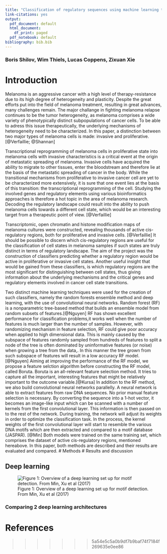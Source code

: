 ---
title: "Classification of regulatory sequences using machine learning techniques"
link-citations: yes
output:
  pdf_document: default
  html_document:
    df_print: paged
  pdf_notebook: default
bibliography: bib.bib
---
### Boris Shilov, Wim Thiels, Lucas Coppens, Zixuan Xie

\fontsize{12}{20}
# Introduction

\fontsize{12}{15}
\selectfont
Melanoma is an aggressive cancer with a high level of therapy-resistance due to its high degree of heterogeneity and plasticity. Despite the great efforts put into the field of melanoma treatment, resulting in great advances, many challenges remain. The major challange in fighting melanoma relapse continues to be the tumor heterogeneity, as melanoma comprises a wide variety of phenotypically distinct subpopulations of cancer cells. To be able to adress this issue therapeutically, the underlying mechanisms of heterogeneity need to be characterized. In this paper, a distinction between two major types of melanoma cells is made: invasive and proliferative. [@Verfaillie; @Shannan]


Transcriptional reprogramming of melanoma cells in proliferative state into melanoma cells with invasive characteristics is a critical event at the origin of metastatic spreading of melanoma. Invasive cells have acquired the ability to migrate to other tissues, enter the bloodstream and therefore lie at the basis of the metastatic spreading of cancer in the body. While the transitional mechanisms from proliferative to invasive cancer cell are yet to be characterized more extensively, it is sure that one event lies at the basis of this transition: the transcriptional reprogramming of the cell. Studying the involved genes and regulatory elements using various bioinformatics approaches is therefore a hot topic in the area of melanoma research. Decoding the regulatory landscape could result into the ability to push melanoma cells towards a different cell state, which would be an interesting target from a therapeutic point of view. [@Verfaillie]


Transcriptomic, open chromatin and histone modification maps of melanoma cultures were constructed, revealing thousands of active cis-regulatory regions, both for proliferative and invasive cells. [@Verfaillie] It should be possible to discern which cis-regulatory regions are useful for the classification of cell states in melanoma samples if such states are truly distinct in terms of regulatory landscape. The aim of the project was the construction of classifiers predicting whether a regulatory region would be active in proliferative or invasive cell states. Another useful insight that would be gained from these classifiers, is which regulatory regions are the most significant for distinguishing between cell states, thus giving information about the underlying mechanisms and the critical genes and regulatory elements involved in cancer cell state transitions. 


Two distinct machine learning techniques were used for the creation of such classifiers, namely the random forests ensemble method and deep learning, with the use of convolutional neural networks. Random forest (RF) is a nonparametric tree-based method that builds an ensemble model from random subsets of features.[@Nguyen] RF has shown excellent performance for classification problems,it works well when the number of features is much larger than the number of samples. However, with randomizing mechanism in feature selection, RF could give poor accuracy when applied to high dimensional data. This is mainly caused by the subspace of features randomly sampled from hundreds of features to split a node of the tree is often dominated by uninformative features (or noise) when growing a tree from the data,. In this manner the tree grown from such subspace of features will result in a low accuracy RF model.[@Nguyen] Aiming at improving the performance of the RF model, we propose a feature selction algorithm before constructing the RF model, called Boruta. Boruta is an all-relevant feature selection method. It tries to capture all the important, interesting features that might be relatively important to the outcome variable.[@Kursa] In addition to the RF method, we also build convolutional neural networks parallelly. A neural network is able to extract features from raw DNA sequences. No prior manual feature selection is necessary. By converting the sequence into a 1-hot vector, it becomes an image-like input which can be scanned with a number of kernels from the first convolutional layer. This information is then passed on to the rest of the network. During training, the network will adjust its weights in order to optimize the classification task. In the process, the kernel weights of the first convolutional layer will start to resemble the various DNA motifs which are then extracted and compared to a motif database (JASPAR). [@Min] Both models were trained on the same training set, which comprises the dataset of active cis-regulatory regions, mentioned hereabove. In this paper, both methods are described and their results are evaluated and compared.
# Methods
# Results and discussion

## Deep learning


![Figure 1: Overview of a deep learning set up for motif detection.  From Min, Xu et al (2017)][fig1]

[fig1]: https://github.com/muscovitebob/EnhancerMachineLearning/tree/master/report/pics/pic1.png "Overview set up deep learning for motif detection"

### Comparing 2 deep learning architectures


# References

>>>>>>> 5a54e5c5a0b9df7b9baf74f7184f269635e0ee86
